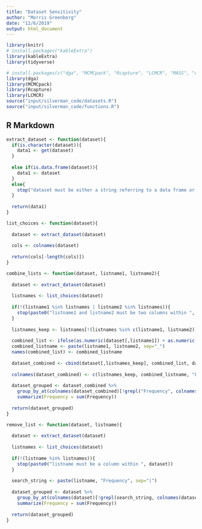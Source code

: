```yaml
---
title: "Dataset Sensitivity"
author: "Morris Greenberg"
date: "12/6/2019"
output: html_document
---
```


```r
library(knitr)
# install.packages("kableExtra")
library(kableExtra)
library(tidyverse)

# install.packages(c("dga", "MCMCpack", "Rcapture", "LCMCR", "MASS", "coda"))
library(dga)
library(MCMCpack)
library(Rcapture)
library(LCMCR)
source("input/silverman_code/datasets.R")
source("input/silverman_code/functions.R")
```

## R Markdown

```r
extract_dataset <- function(dataset){
  if(is.character(dataset)){
    data1 <- get(dataset)
  }
  
  else if(is.data.frame(dataset)){
    data1 <- dataset
  }
  else{
    stop("dataset must be either a string referring to a data frame or a data frame.")
  }
  
  return(data1)
}
```

```r

list_choices <- function(dataset){
  
  dataset <- extract_dataset(dataset)
  
  cols <- colnames(dataset)
  
  return(cols[-length(cols)])
}
```

```r
combine_lists <- function(dataset, listname1, listname2){
  
  dataset <- extract_dataset(dataset)
  
  listnames <- list_choices(dataset)
  
  if(!(listname1 %in% listnames | listname2 %in% listnames)){
    stop(paste0("listname1 and listname2 must be two columns within ", dataset))
  }
  
  listnames_keep <- listnames[!(listnames %in% c(listname1, listname2))]
  
  combined_list <- ifelse(as.numeric(dataset[,listname1]) + as.numeric(dataset[,listname2]), 1, 0)
  combined_listname <- paste(listname1, listname2, sep="_")
  names(combined_list) <- combined_listname
  
  dataset_combined <- cbind(dataset[,listnames_keep], combined_list, dataset$Frequency)
  
  colnames(dataset_combined) <- c(listnames_keep, combined_listname, "Frequency")
  
  dataset_grouped <- dataset_combined %>%
    group_by_at(colnames(dataset_combined)[!grepl("Frequency", colnames(dataset_combined))]) %>%
    summarize(Frequency = sum(Frequency))
  
  return(dataset_grouped)
}

remove_list <- function(dataset, listname){
  
  dataset <- extract_dataset(dataset)
  
  listnames <- list_choices(dataset)
  
  if(!(listname %in% listnames)){
    stop(paste0("listname must be a column within ", dataset))
  }
  
  search_string <- paste(listname, "Frequency", sep="|")
  
  dataset_grouped <- dataset %>%
    group_by_at(colnames(dataset)[!grepl(search_string, colnames(dataset))]) %>%
    summarize(Frequency = sum(Frequency))
  
  return(dataset_grouped)
}

```